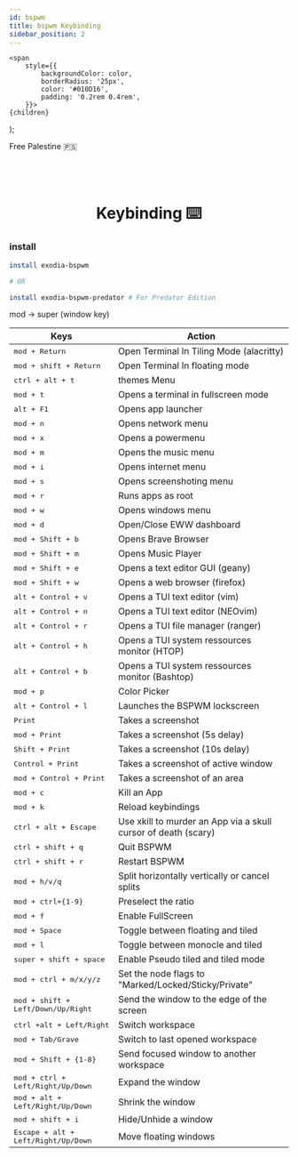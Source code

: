 ```yaml
---
id: bspwm
title: bspwm Keybinding
sidebar_position: 2
---
```


<!-- Badges -->
    <span
        style={{
            backgroundColor: color,
            borderRadius: '25px',
            color: '#010D16',
            padding: '0.2rem 0.4rem',
        }}>
    {children}
  </span>
);

<Highlight color="#04bdcb">Free Palestine 🇵🇸</Highlight>   <br></br><br></br>

<h1 align="center"> Keybinding ⌨️  </h1>

### install 

```bash
install exodia-bspwm

# OR

install exodia-bspwm-predator # For Predator Edition
```

mod -> super (window key)

| Keys                                         | Action                                                         |
|----------------------------------------------|----------------------------------------------------------------|
| <kbd>mod + Return</kbd>                      | Open Terminal In Tiling Mode (alacritty)                       |
| <kbd>mod + shift + Return</kbd>              | Open Terminal In floating mode                                 |
| <kbd>ctrl + alt + t</kbd>                    | themes Menu                                                    |
| <kbd>mod + t</kbd>                           | Opens a terminal in fullscreen mode                            |
| <kbd>alt + F1</kbd>                          | Opens app launcher                                             |
| <kbd>mod + n</kbd>                           | Opens network menu                                             |
| <kbd>mod + x</kbd>                           | Opens a powermenu                                              |
| <kbd>mod + m</kbd>                           | Opens the music menu                                           |
| <kbd>mod + i</kbd>                           | Opens internet menu                                            |
| <kbd>mod + s</kbd>                           | Opens screenshoting menu                                       |
| <kbd>mod + r</kbd>                           | Runs apps as root                                              |
| <kbd>mod + w</kbd>                           | Opens windows menu                                             |
| <kbd>mod + d</kbd>                           | Open/Close EWW dashboard                                       |
| <kbd>mod + Shift + b</kbd>                   | Opens Brave Browser                                            |
| <kbd>mod + Shift + m</kbd>                   | Opens Music Player                                             |
| <kbd>mod + Shift + e</kbd>                   | Opens a text editor GUI (geany)                                |
| <kbd>mod + Shift + w</kbd>                   | Opens a web browser (firefox)                                  |
| <kbd>alt + Control + v</kbd>                 | Opens a TUI text editor (vim)                                  |
| <kbd>alt + Control + n</kbd>                 | Opens a TUI text editor (NEOvim)                               |
| <kbd>alt + Control + r</kbd>                 | Opens a TUI file manager (ranger)                              |
| <kbd>alt + Control + h</kbd>                 | Opens a TUI system ressources monitor (HTOP)                   |
| <kbd>alt + Control + b</kbd>                 | Opens a TUI system ressources monitor (Bashtop)                |
| <kbd>mod + p</kbd>                           | Color Picker                                                   |
| <kbd>alt + Control + l</kbd>                 | Launches the BSPWM lockscreen                                  |
| <kbd>Print</kbd>                             | Takes a screenshot                                             |
| <kbd>mod + Print</kbd>                       | Takes a screenshot (5s delay)                                  |
| <kbd>Shift + Print</kbd>                     | Takes a screenshot (10s delay)                                 |
| <kbd>Control + Print</kbd>                   | Takes a screenshot of active window                            |
| <kbd>mod + Control + Print</kbd>             | Takes a screenshot of an area                                  |
| <kbd>mod + c</kbd>                           | Kill an App                                                    |
| <kbd>mod + k</kbd>                           | Reload keybindings                                             |
| <kbd>ctrl + alt + Escape</kbd>               | Use xkill to murder an App via a skull cursor of death (scary) |
| <kbd>ctrl + shift + q</kbd>                  | Quit BSPWM                                                     |
| <kbd>ctrl + shift + r</kbd>                  | Restart BSPWM                                                  |
| <kbd>mod + h/v/q</kbd>                       | Split horizontally vertically or cancel splits                 |
| <kbd>mod + ctrl+{1-9}</kbd>                  | Preselect the ratio                                            |
| <kbd>mod + f</kbd>                           | Enable FullScreen                                              |
| <kbd>mod + Space</kbd>                       | Toggle between floating and tiled                             |
| <kbd>mod + l</kbd>                           | Toggle between monocle and tiled                              |
| <kbd>super + shift + space</kbd>             | Enable Pseudo tiled and tiled mode                             |
| <kbd>mod + ctrl + m/x/y/z</kbd>              | Set the node flags to "Marked/Locked/Sticky/Private"           |
| <kbd>mod + shift + Left/Down/Up/Right</kbd>  | Send the window to the edge of the screen                      |
| <kbd>ctrl +alt + Left/Right</kbd>            | Switch workspace                                               |
| <kbd>mod + Tab/Grave</kbd>                   | Switch to last opened workspace                                |
| <kbd>mod + Shift + {1-8}</kbd>               | Send focused window to another workspace                       |
| <kbd>mod + ctrl + Left/Right/Up/Down</kbd>   | Expand the window                                              |
| <kbd>mod + alt + Left/Right/Up/Down</kbd>    | Shrink the window                                              |
| <kbd>mod + shift + i</kbd>                   | Hide/Unhide a window                                           |
| <kbd>Escape + alt + Left/Right/Up/Down</kbd> | Move floating windows                                          |

